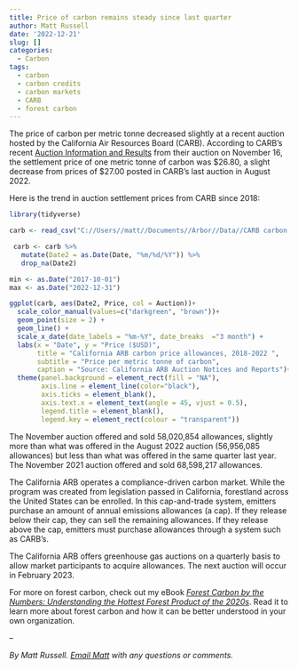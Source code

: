 ```yaml
---
title: Price of carbon remains steady since last quarter
author: Matt Russell
date: '2022-12-21'
slug: []
categories:
  - Carbon
tags:
  - carbon
  - carbon credits
  - carbon markets
  - CARB
  - forest carbon
---
```



The price of carbon per metric tonne decreased slightly at a recent auction hosted by the California Air Resources Board (CARB). According to CARB's recent [Auction Information and Results](https://ww2.arb.ca.gov/our-work/programs/cap-and-trade-program/auction-information/auction-notices-and-reports) from their auction on November 16, the settlement price of one metric tonne of carbon was \$26.80, a slight decrease from prices of \$27.00 posted in CARB's last auction in August 2022. 

Here is the trend in auction settlement prices from CARB since 2018:

```r
library(tidyverse)
```

```r
carb <- read_csv("C://Users//matt//Documents//Arbor//Data//CARB carbon price.csv")

 carb <- carb %>% 
   mutate(Date2 = as.Date(Date, "%m/%d/%Y")) %>% 
   drop_na(Date2)

min <- as.Date("2017-10-01")
max <- as.Date("2022-12-31")

ggplot(carb, aes(Date2, Price, col = Auction))+
  scale_color_manual(values=c("darkgreen", "brown"))+
  geom_point(size = 2) +
  geom_line() +
  scale_x_date(date_labels = "%m-%Y", date_breaks  ="3 month") +
  labs(x = "Date", y = "Price ($USD)", 
       title = "California ARB carbon price allowances, 2018-2022 ",
       subtitle = "Price per metric tonne of carbon",
       caption = "Source: California ARB Auction Notices and Reports")+
  theme(panel.background = element_rect(fill = "NA"),
        axis.line = element_line(color="black"),
        axis.ticks = element_blank(),
        axis.text.x = element_text(angle = 45, vjust = 0.5),
        legend.title = element_blank(),
        legend.key = element_rect(colour = "transparent"))
```

The November auction offered and sold 58,020,854 allowances, slightly more than what was offered in the August 2022 auction (56,956,085 allowances) but less than what was offered in the same quarter last year. The November 2021 auction offered and sold 68,598,217 allowances.

The California ARB operates a compliance-driven carbon market. While the program was created from legislation passed in California, forestland across the United States can be enrolled. In this cap-and-trade system, emitters purchase an amount of annual emissions allowances (a cap). If they release below their cap, they can sell the remaining allowances. If they release above the cap, emitters must purchase allowances through a system such as CARB's. 

The California ARB offers greenhouse gas auctions on a quarterly basis to allow market participants to acquire allowances. The next auction will occur in February 2023. 

For more on forest carbon, check out my eBook [*Forest Carbon by the Numbers: Understanding the Hottest Forest Product of the 2020s*](https://www.amazon.com/dp/B09CC1WT69). Read it to learn more about forest carbon and how it can be better understood in your own organization. 

--

*By Matt Russell. [Email Matt](mailto:matt@arbor-analytics.com) with any questions or comments.*